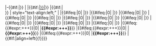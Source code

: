 |-{{#if:{{{bg|}}}|{{fb bg}}}}
|{{{n}}}
|{{#if:{{{pos|}}}|[[{{Fb position|{{{pos}}}}}|{{{pos}}}]]}}
|{{#if:{{{ni|}}}|{{fb flag|{{{ni}}}}}<br />}}{{fb flag|{{{nb}}}}}
| style="text-align:left;" |{{{p}}}
|{{#ifeq:{{{yc1}}}|0| |{{{yc1}}}}}
|{{#ifeq:{{{syc1}}}|0| |{{{syc1}}}}}
|{{#ifeq:{{{rc1}}}|0| |{{{rc1}}}}}
|{{#ifeq:{{{yc2}}}|0| |{{{yc2}}}}}
|{{#ifeq:{{{syc2}}}|0| |{{{syc2}}}}}
|{{#ifeq:{{{rc2}}}|0| |{{{rc2}}}}}
|{{#ifeq:{{{yc3}}}|0| |{{{yc3}}}}}
|{{#ifeq:{{{syc3}}}|0| |{{{syc3}}}}}
|{{#ifeq:{{{rc3}}}|0| |{{{rc3}}}}}
|{{#ifeq:{{{yc4}}}|0| |{{{yc4}}}}}
|{{#ifeq:{{{syc4}}}|0| |{{{syc4}}}}}
|{{#ifeq:{{{rc4}}}|0| |{{{rc4}}}}}
|{{#ifeq:{{#expr:{{{yc1}}}+{{{yc2}}}+{{{yc3}}}+{{{yc4}}}}}|0| |'''{{#expr:{{{yc1}}}+{{{yc2}}}+{{{yc3}}}+{{{yc4}}}}}'''}}
|{{#ifeq:{{#expr:{{{syc1}}}+{{{syc2}}}+{{{syc3}}}+{{{syc4}}}}}|0| |'''{{#expr:{{{syc1}}}+{{{syc2}}}+{{{syc3}}}+{{{syc4}}}}}'''}}
|{{#ifeq:{{#expr:{{{rc1}}}+{{{rc2}}}+{{{rc3}}}+{{{rc4}}}}}|0| |'''{{#expr:{{{rc1}}}+{{{rc2}}}+{{{rc3}}}+{{{rc4}}}}}'''}}
|{{#if:{{{nt|}}}|align=left{{!}}<small>{{{nt}}}</small>}}<!--

--><noinclude>{{template doc}}</noinclude>